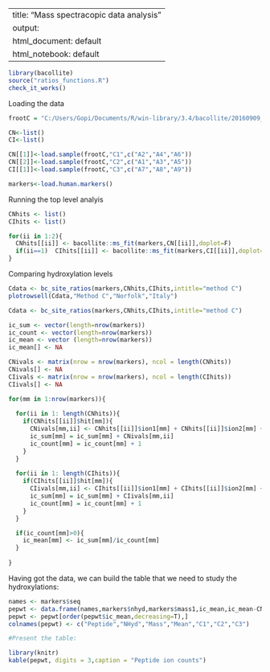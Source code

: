 
---
title: "Mass spectracopic data analysis"
output:
  html_document: default
  html_notebook: default
---

```{r}
library(bacollite)
source("ratios_functions.R")
check_it_works()
```

Loading the data 

```{r}
frootC = "C:/Users/Gopi/Documents/R/win-library/3.4/bacollite/20160909_Keri13_0_"

CN<-list()
CI<-list()

CN[[1]]<-load.sample(frootC,"C1",c("A2","A4","A6"))
CN[[2]]<-load.sample(frootC,"C2",c("A1","A3","A5"))
CI[[1]]<-load.sample(frootC,"C3",c("A7","A8","A9"))

markers<-load.human.markers()
```

Running the top level analyis

```{r, results="hide"}
CNhits <- list()
CIhits <- list()

for(ii in 1:2){
  CNhits[[ii]] <- bacollite::ms_fit(markers,CN[[ii]],doplot=F)
  if(ii==1)  CIhits[[ii]] <- bacollite::ms_fit(markers,CI[[ii]],doplot=F)
}

```

Comparing hydroxylation levels

```{r}
Cdata <- bc_site_ratios(markers,CNhits,CIhits,intitle="method C")
plotrowsell(Cdata,"Method C","Norfolk","Italy")

```


```{r, message=FALSE}
Cdata <- bc_site_ratios(markers,CNhits,CIhits,intitle="method C")
```

```{r}
ic_sum <- vector(length=nrow(markers))
ic_count <- vector(length=nrow(markers))
ic_mean <- vector (length=nrow(markers))
ic_mean[] <- NA

CNivals <- matrix(nrow = nrow(markers), ncol = length(CNhits))
CNivals[] <- NA
CIivals <- matrix(nrow = nrow(markers), ncol = length(CIhits))
CIivals[] <- NA 

```

```{r}
for(mm in 1:nrow(markers)){
  
  for(ii in 1: length(CNhits)){
    if(CNhits[[ii]]$hit[mm]){
      CNivals[mm,ii] <- CNhits[[ii]]$ion1[mm] + CNhits[[ii]]$ion2[mm] + CNhits[[ii]]$ion3[mm] / 3
      ic_sum[mm] = ic_sum[mm] + CNivals[mm,ii]
      ic_count[mm] = ic_count[mm] + 1
    }
  }
  
  for(ii in 1: length(CIhits)){
    if(CIhits[[ii]]$hit[mm]){
      CIivals[mm,ii] <- CIhits[[ii]]$ion1[mm] + CIhits[[ii]]$ion2[mm] + CIhits[[ii]]$ion3[mm] / 3
      ic_sum[mm] = ic_sum[mm] + CIivals[mm,ii]
      ic_count[mm] = ic_count[mm] + 1
    }
  }

  if(ic_count[mm]>0){
    ic_mean[mm] <- ic_sum[mm]/ic_count[mm]
  }
   
}
```

Having got the data, we can build the table that we need to study the hydroxylations: 

```{r, results = 'asis'}
names <- markers$seq
pepwt <- data.frame(names,markers$nhyd,markers$mass1,ic_mean,ic_mean-CNivals,ic_mean-CIivals)
pepwt <- pepwt[order(pepwt$ic_mean,decreasing=T),]
colnames(pepwt) <- c("Peptide","NHyd","Mass","Mean","C1","C2","C3")

#Present the table: 

library(knitr)
kable(pepwt, digits = 3,caption = "Peptide ion counts")
```



